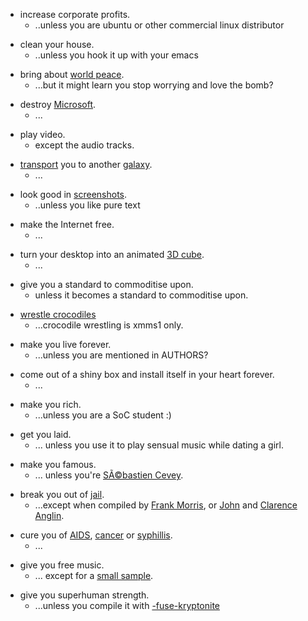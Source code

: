 * increase corporate profits.
** ..unless you are ubuntu or other commercial linux distributor

* clean your house.
** ..unless you hook it up with your emacs

* bring about [[Wikipedia:Wolrd Peace|world peace]].
** ...but it might learn you stop worrying and love the bomb?

* destroy [[Wikipedia:Microsoft|Microsoft]].
** ...

* play video.
** except the audio tracks.

* [[Wikipedia:Stargate SG-1|transport]] you to another [[Wikipedia:Stargate Atlantis|galaxy]].
** ...

* look good in [[screenshots]].
** ..unless you like pure text

* make the Internet free.
** ...

* turn your desktop into an animated [[Wikipedia:Xgl|3D cube]].
** ...

* give you a standard to commoditise upon.
** unless it becomes a standard to commoditise upon.

* [[Wikipedia:Steve Irwin|wrestle crocodiles]]
** ...crocodile wrestling is xmms1 only.

* make you live forever.
** ...unless you are mentioned in AUTHORS?

* come out of a shiny box and install itself in your heart forever.
** ...

* make you rich.
** ...unless you are a SoC student :)

* get you laid.
** ... unless you use it to play sensual music while dating a girl.

* make you famous.
** ... unless you're [[SÃ©bastien Cevey]].

* break you out of [[Wikipedia:Prison Break|jail]].
** ...except when compiled by [[Wikipedia:Frank Morris|Frank Morris]], or [[Wikipedia:John Anglin|John]] and [[Wikipedia:Clarence Anglin|Clarence Anglin]].

* cure you of [[Wikipedia:AIDS|AIDS]], [[Wikipedia:Cancer|cancer]] or [[Wikipedia:Syphillis|syphillis]].
** ...

* give you free music.
** ... except for a [[Intro Clips|small sample]].

* give you superhuman strength.
** ...unless you compile it with [[Wikipedia:Kryptonite|-fuse-kryptonite]]